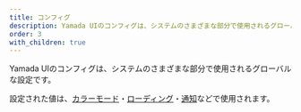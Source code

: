 ```yaml
---
title: コンフィグ
description: Yamada UIのコンフィグは、システムのさまざまな部分で使用されるグローバルな設定です。
order: 3
with_children: true
---
```


Yamada UIのコンフィグは、システムのさまざまな部分で使用されるグローバルな設定です。

設定された値は、[カラーモード](/styled-system/color-mode)・[ローディング](/styled-system/loading)・[通知](/styled-system/notification)などで使用されます。

